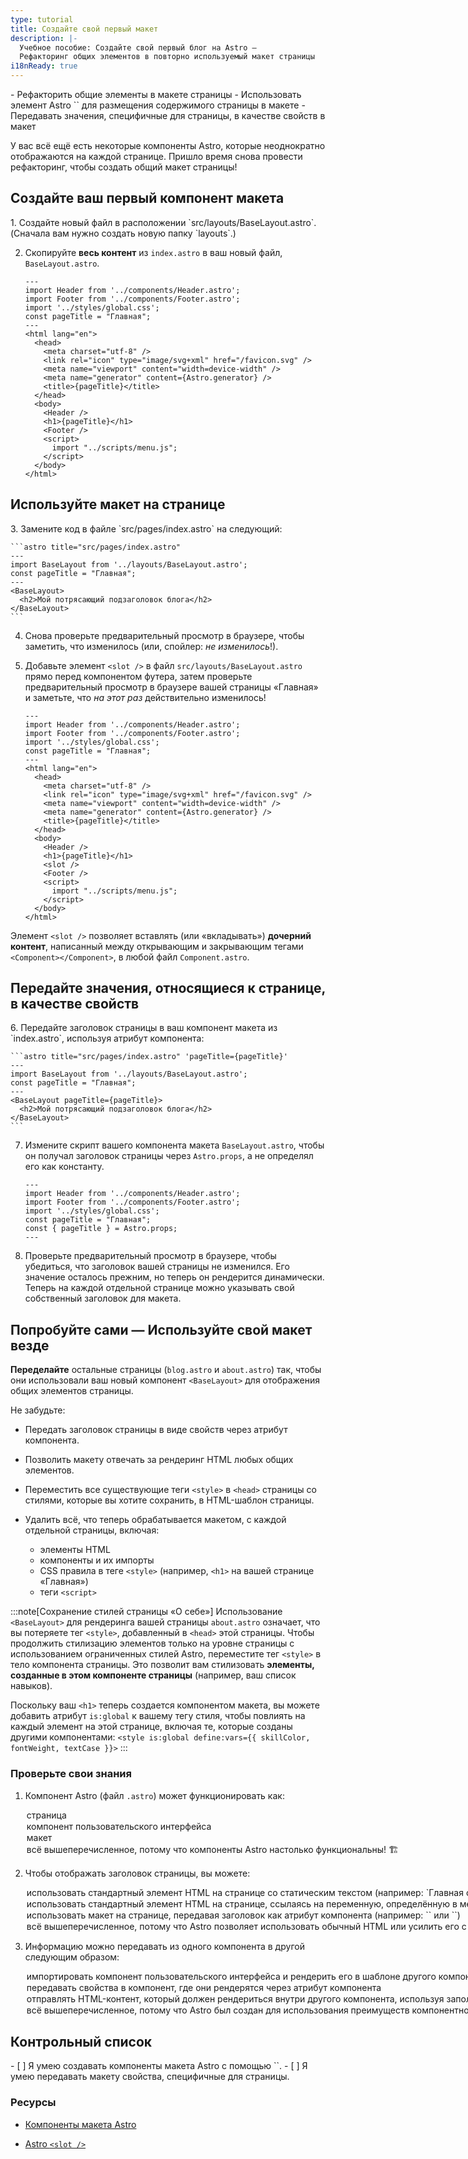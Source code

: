 ```yaml
---
type: tutorial
title: Создайте свой первый макет
description: |-
  Учебное пособие: Создайте свой первый блог на Astro —
  Рефакторинг общих элементов в повторно используемый макет страницы
i18nReady: true
---
```



<PreCheck>
  - Рефакторить общие элементы в макете страницы
  - Использовать элемент Astro `<slot />` для размещения содержимого страницы в макете
  - Передавать значения, специфичные для страницы, в качестве свойств в макет
</PreCheck>

У вас всё ещё есть некоторые компоненты Astro, которые неоднократно отображаются на каждой странице. Пришло время снова провести рефакторинг, чтобы создать общий макет страницы!

## Создайте ваш первый компонент макета

<Steps>
1. Создайте новый файл в расположении `src/layouts/BaseLayout.astro`. (Сначала вам нужно создать новую папку `layouts`.)

2. Скопируйте **весь контент** из `index.astro` в ваш новый файл, `BaseLayout.astro`.

    ```astro title="src/layouts/BaseLayout.astro"
    ---
    import Header from '../components/Header.astro';
    import Footer from '../components/Footer.astro';
    import '../styles/global.css';
    const pageTitle = "Главная";
    ---
    <html lang="en">
      <head>
        <meta charset="utf-8" />
        <link rel="icon" type="image/svg+xml" href="/favicon.svg" />
        <meta name="viewport" content="width=device-width" />
        <meta name="generator" content={Astro.generator} />
        <title>{pageTitle}</title>
      </head>
      <body>
        <Header />
        <h1>{pageTitle}</h1>
        <Footer />
        <script>
          import "../scripts/menu.js";
        </script>
      </body>
    </html>
    ```
</Steps>

## Используйте макет на странице

<Steps>
3. Замените код в файле `src/pages/index.astro` на следующий:

    ```astro title="src/pages/index.astro"
    ---
    import BaseLayout from '../layouts/BaseLayout.astro';
    const pageTitle = "Главная";
    ---
    <BaseLayout>
      <h2>Мой потрясающий подзаголовок блога</h2>
    </BaseLayout>
    ```

4. Снова проверьте предварительный просмотр в браузере, чтобы заметить, что изменилось (или, спойлер: _не изменилось_!).

5. Добавьте элемент `<slot />` в файл `src/layouts/BaseLayout.astro` прямо перед компонентом футера, затем проверьте предварительный просмотр в браузере вашей страницы «Главная» и заметьте, что _на этот раз_ действительно изменилось!

    ```astro title="src/layouts/BaseLayout.astro" ins={18}
    ---
    import Header from '../components/Header.astro';
    import Footer from '../components/Footer.astro';
    import '../styles/global.css';
    const pageTitle = "Главная";
    ---
    <html lang="en">
      <head>
        <meta charset="utf-8" />
        <link rel="icon" type="image/svg+xml" href="/favicon.svg" />
        <meta name="viewport" content="width=device-width" />
        <meta name="generator" content={Astro.generator} />
        <title>{pageTitle}</title>
      </head>
      <body>
        <Header />
        <h1>{pageTitle}</h1>
        <slot />
        <Footer />
        <script>
          import "../scripts/menu.js";
        </script>
      </body>
    </html>
    ```
</Steps>

Элемент `<slot />` позволяет вставлять (или «вкладывать») **дочерний контент**, написанный между открывающим и закрывающим тегами `<Component></Component>`, в любой файл `Component.astro`.

## Передайте значения, относящиеся к странице, в качестве свойств

<Steps>
6. Передайте заголовок страницы в ваш компонент макета из `index.astro`, используя атрибут компонента:

    ```astro title="src/pages/index.astro" 'pageTitle={pageTitle}'
    ---
    import BaseLayout from '../layouts/BaseLayout.astro';
    const pageTitle = "Главная";
    ---
    <BaseLayout pageTitle={pageTitle}>
      <h2>Мой потрясающий подзаголовок блога</h2>
    </BaseLayout>
    ```

7. Измените скрипт вашего компонента макета `BaseLayout.astro`, чтобы он получал заголовок страницы через `Astro.props`, а не определял его как константу.

    ```astro title="src/layouts/BaseLayout.astro" del={5} ins={6}
    ---
    import Header from '../components/Header.astro';
    import Footer from '../components/Footer.astro';
    import '../styles/global.css';
    const pageTitle = "Главная";
    const { pageTitle } = Astro.props;
    ---
    ```

8. Проверьте предварительный просмотр в браузере, чтобы убедиться, что заголовок вашей страницы не изменился. Его значение осталось прежним, но теперь он рендерится динамически. Теперь на каждой отдельной странице можно указывать свой собственный заголовок для макета.
</Steps>

<Box icon="puzzle-piece">

## Попробуйте сами — Используйте свой макет везде

**Переделайте** остальные страницы (`blog.astro` и `about.astro`) так, чтобы они использовали ваш новый компонент `<BaseLayout>` для отображения общих элементов страницы.

Не забудьте:

- Передать заголовок страницы в виде свойств через атрибут компонента.

- Позволить макету отвечать за рендеринг HTML любых общих элементов.

- Переместить все существующие теги `<style>` в `<head>` страницы со стилями, которые вы хотите сохранить, в HTML-шаблон страницы.

- Удалить всё, что теперь обрабатывается макетом, с каждой отдельной страницы, включая:

  - элементы HTML
  - компоненты и их импорты
  - CSS правила в теге `<style>` (например, `<h1>` на вашей странице «Главная»)
  - теги `<script>`

:::note[Сохранение стилей страницы «О себе»]
Использование `<BaseLayout>` для рендеринга вашей страницы `about.astro` означает, что вы потеряете тег `<style>`, добавленный в `<head>` этой страницы. Чтобы продолжить стилизацию элементов только на уровне страницы с использованием ограниченных стилей Astro, переместите тег `<style>` в тело компонента страницы. Это позволит вам стилизовать **элементы, созданные в этом компоненте страницы** (например, ваш список навыков).

Поскольку ваш `<h1>` теперь создается компонентом макета, вы можете добавить атрибут `is:global` к вашему тегу стиля, чтобы повлиять на каждый элемент на этой странице, включая те, которые созданы другими компонентами: `<style is:global define:vars={{ skillColor, fontWeight, textCase }}>`
:::
</Box>



<Box icon="question-mark">

### Проверьте свои знания

1. Компонент Astro (файл `.astro`) может функционировать как:

    <MultipleChoice>
      <Option>страница</Option>
      <Option>компонент пользовательского интерфейса</Option>
      <Option>макет</Option>
      <Option isCorrect>всё вышеперечисленное, потому что компоненты Astro настолько функциональны! 🏗️</Option>
    </MultipleChoice>

2. Чтобы отображать заголовок страницы, вы можете:

    <MultipleChoice>
      <Option>
        использовать стандартный элемент HTML на странице со статическим текстом (например: `<h1>Главная страница</h1>`)
      </Option>
      <Option>
        использовать стандартный элемент HTML на странице, ссылаясь на переменную, определённую в метаданных вашего компонента (например: `<h1>{pageTitle}</h1>`)
      </Option>
      <Option>
        использовать макет на странице, передавая заголовок как атрибут компонента (например: `<BaseLayout title="Главная" />` или `<BaseLayout title={pageTitle} />`)
      </Option>
      <Option isCorrect>
        всё вышеперечисленное, потому что Astro позволяет использовать обычный HTML или усилить его с помощью сценариев и компонентов! 💪
      </Option>
    </MultipleChoice>

3. Информацию можно передавать из одного компонента в другой следующим образом:

    <MultipleChoice>
      <Option>
        импортировать компонент пользовательского интерфейса и рендерить его в шаблоне другого компонента
      </Option>
      <Option>
        передавать свойства в компонент, где они рендерятся через атрибут компонента
      </Option>
      <Option>
        отправлять HTML-контент, который должен рендериться внутри другого компонента, используя заполнитель `<slot />`
      </Option>
      <Option isCorrect>
        всё вышеперечисленное, потому что Astro был создан для использования преимуществ компонентного дизайна! 🧩
      </Option>
    </MultipleChoice>

</Box>

<Box icon="check-list">

## Контрольный список

<Checklist>
- [ ] Я умею создавать компоненты макета Astro с помощью `<slot />`.
- [ ] Я умею передавать макету свойства, специфичные для страницы.
</Checklist>
</Box>

### Ресурсы

- [Компоненты макета Astro](/ru/basics/layouts/)

- [Astro `<slot />`](/ru/basics/astro-components/#слоты)
